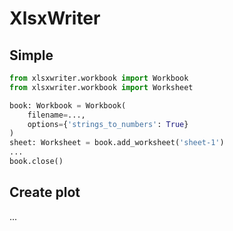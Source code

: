 # XlsxWriter

## Simple

```py
from xlsxwriter.workbook import Workbook
from xlsxwriter.workbook import Worksheet

book: Workbook = Workbook(
    filename=...,
    options={'strings_to_numbers': True}
)
sheet: Worksheet = book.add_worksheet('sheet-1')
...
book.close()
```

## Create plot

...
